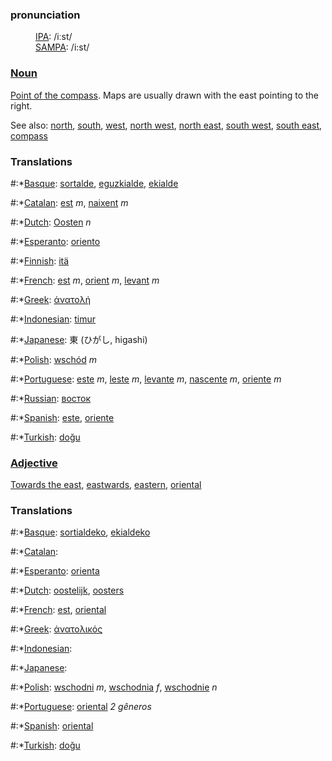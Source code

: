 ===pronunciation===
:[[International Phonetic Alphabet|IPA]]: /iːst/
:[[SAMPA]]: /i:st/

===[[Noun]]===

[[Point of the compass]]. Maps are usually drawn with the east pointing to the right.

See also: [[north]], [[south]], [[west]], [[north west]], [[north east]], [[south west]], [[south east]], [[compass]]

===Translations===
#:*[[Basque]]: [[sortalde]], [[eguzkialde]], [[ekialde]]
#:*[[Catalan]]: [[est]] ''m'', [[naixent]] ''m''
#:*[[Dutch]]: [[Oosten]] ''n''
#:*[[Esperanto]]: [[oriento]]
#:*[[Finnish]]: [[itä]]
#:*[[French]]: [[est]] ''m'', [[orient]] ''m'', [[levant]] ''m''
#:*[[Greek]]: [[άνατολή]]
#:*[[Indonesian]]: [[timur]]
#:*[[Japanese]]: 東 (ひがし, higashi)
#:*[[Polish]]: [[wschód]] ''m''
#:*[[Portuguese]]: [[este]] ''m'', [[leste]] ''m'', [[levante]] ''m'', [[nascente]] ''m'', [[oriente]] ''m''
#:*[[Russian]]: [[восток]]
#:*[[Spanish]]: [[este]], [[oriente]]
#:*[[Turkish]]: [[doğu]]

===[[Adjective]]===

[[Towards the east]], [[eastwards]], [[eastern]], [[oriental]]

===Translations===
#:*[[Basque]]: [[sortialdeko]], [[ekialdeko]]
#:*[[Catalan]]: [[]]
#:*[[Esperanto]]: [[orienta]]
#:*[[Dutch]]: [[oostelijk]], [[oosters]]
#:*[[French]]: [[est]], [[oriental]]
#:*[[Greek]]: [[άνατολικός]]
#:*[[Indonesian]]: [[]]
#:*[[Japanese]]: [[]]
#:*[[Polish]]: [[wschodni]] ''m'', [[wschodnia]] ''f'', [[wschodnie]] ''n''
#:*[[Portuguese]]: [[oriental]] ''2 gêneros''
#:*[[Spanish]]: [[oriental]]
#:*[[Turkish]]: [[doğu]]